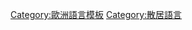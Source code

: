 {{Navbox
|name  = German language varieties outside Europe
|title = 在歐洲之外使用的德語變種
|state = {{{state|autocollapse}}}
|listclass = hlist
|list1 = 

* [[拉包爾克里奧德語]]
* [[巴罗莎德语]] <small>(大洋洲)</small>
* [[納米比亞德語]]、[[納米比亞黑德語]] <small>(西南非洲)</small>
* [[Nataler Deutsch]] <small>(南美洲)</small>
* [[哈特瑞德語]] / [[賓夕法尼亞德語]] / [[德州德語]] <small>(北美洲)</small>
* [[Alemán Coloniero dialect|Alemán Coloniero]] / [[貝爾格拉諾德語]] / [[Riograndenser Hunsrückisch German]] <small>(南美洲)</small>
* [[門諾低地德語]] <small>(非特異性)</small>
* [[意第緒語]] <small>(非特異性/以色列)</small>

}}<noinclude>
{{collapsible option}}

<!--Categories-->
{{DEFAULTSORT:German}}
[[Category:歐洲語言模板]]<!--to join other German-related templates in home continent category-->
[[Category:散居語言]]
</noinclude>